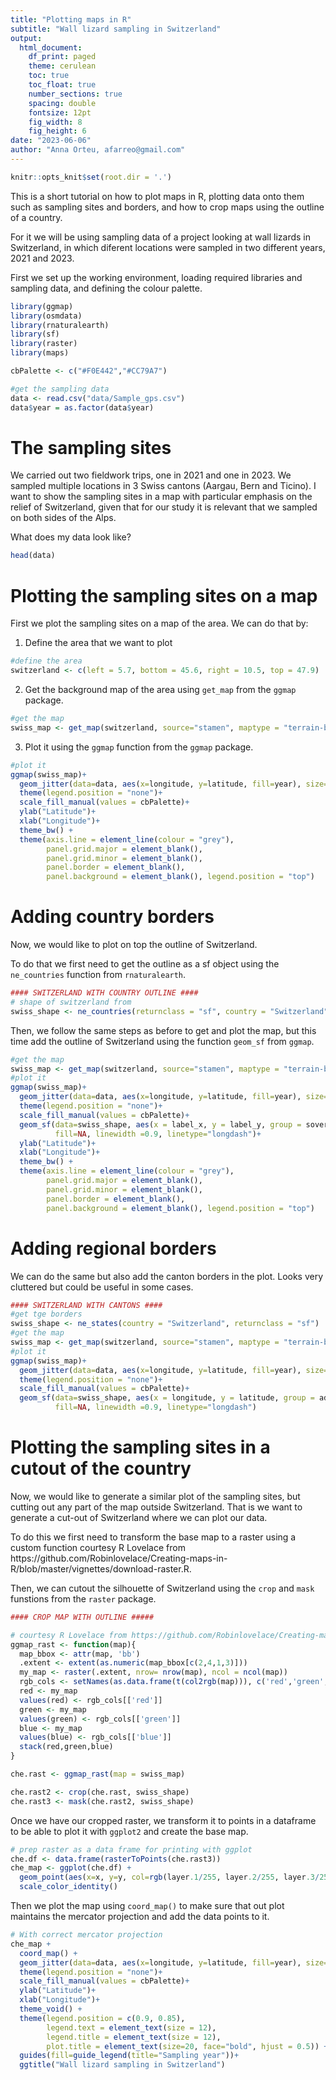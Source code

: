 ```yaml
---
title: "Plotting maps in R"
subtitle: "Wall lizard sampling in Switzerland"
output:
  html_document:
    df_print: paged
    theme: cerulean
    toc: true
    toc_float: true
    number_sections: true
    spacing: double
    fontsize: 12pt
    fig_width: 8
    fig_height: 6
date: "2023-06-06"
author: "Anna Orteu, afarreo@gmail.com"
---
```

```r
knitr::opts_knit$set(root.dir = '.')
```

This is a short tutorial on how to plot maps in R, plotting data onto them such as sampling sites and borders, and how to crop maps using the outline of a country.

For it we will be using sampling data of a project looking at wall lizards in Switzerland, in which diferent locations were sampled in two different years, 2021 and 2023. 

First we set up the working environment, loading required libraries and sampling data, and defining the colour palette.

```r
library(ggmap)
library(osmdata)
library(rnaturalearth)
library(sf)
library(raster)
library(maps)

cbPalette <- c("#F0E442","#CC79A7")

#get the sampling data 
data <- read.csv("data/Sample_gps.csv")
data$year = as.factor(data$year)
```

# The sampling sites

We carried out two fieldwork trips, one in 2021 and one in 2023. We sampled multiple locations in 3 Swiss cantons (Aargau, Bern and Ticino). I want to show the sampling sites in a map with particular emphasis on the relief of Switzerland, given that for our study it is relevant that we sampled on both sides of the Alps. 

What does my data look like? 
```r
head(data)
```

# Plotting the sampling sites on a map

First we plot the sampling sites on a map of the area. We can do that by: 

1. Define the area that we want to plot 
```r
#define the area
switzerland <- c(left = 5.7, bottom = 45.6, right = 10.5, top = 47.9)
```

2. Get the background map of the area using `get_map` from the `ggmap` package.
```r
#get the map
swiss_map <- get_map(switzerland, source="stamen", maptype = "terrain-background", color = "color", force=TRUE)
```

3. Plot it using the `ggmap` function from the `ggmap` package.
```r
#plot it
ggmap(swiss_map)+
  geom_jitter(data=data, aes(x=longitude, y=latitude, fill=year), size=3, shape=21, width = 0.01, height = 0.01)+
  theme(legend.position = "none")+
  scale_fill_manual(values = cbPalette)+
  ylab("Latitude")+
  xlab("Longitude")+
  theme_bw() +
  theme(axis.line = element_line(colour = "grey"),
        panel.grid.major = element_blank(),
        panel.grid.minor = element_blank(),
        panel.border = element_blank(),
        panel.background = element_blank(), legend.position = "top") 
```

# Adding country borders

Now, we would like to plot on top the outline of Switzerland. 

To do that we first need to get the outline as a sf object using the `ne_countries` function from `rnaturalearth`.
```r
#### SWITZERLAND WITH COUNTRY OUTLINE ####
# shape of switzerland from 
swiss_shape <- ne_countries(returnclass = "sf", country = "Switzerland", scale = 'large')
```

Then, we follow the same steps as before to get and plot the map, but this time add the outline of Switzerland using the function `geom_sf` from `ggmap`.
```r
#get the map
swiss_map <- get_map(switzerland, source="stamen", maptype = "terrain-background", color = "color", force=TRUE)
#plot it
ggmap(swiss_map)+
  geom_jitter(data=data, aes(x=longitude, y=latitude, fill=year), size=3, shape=21, width = 0.01, height = 0.01)+
  theme(legend.position = "none")+
  scale_fill_manual(values = cbPalette)+
  geom_sf(data=swiss_shape, aes(x = label_x, y = label_y, group = sovereignt), colour = "grey20", 
          fill=NA, linewidth =0.9, linetype="longdash")+
  ylab("Latitude")+
  xlab("Longitude")+
  theme_bw() +
  theme(axis.line = element_line(colour = "grey"),
        panel.grid.major = element_blank(),
        panel.grid.minor = element_blank(),
        panel.border = element_blank(),
        panel.background = element_blank(), legend.position = "top") 
```



# Adding regional borders

We can do the same but also add the canton borders in the plot. Looks very cluttered but could be useful in some cases.

```r
#### SWITZERLAND WITH CANTONS ####
#get tge borders
swiss_shape <- ne_states(country = "Switzerland", returnclass = "sf")
#get the map
swiss_map <- get_map(switzerland, source="stamen", maptype = "terrain-background", color = "color", force=TRUE)
#plot it
ggmap(swiss_map)+
  geom_jitter(data=data, aes(x=longitude, y=latitude, fill=year), size=3, shape=21, width = 0.01, height = 0.01)+
  theme(legend.position = "none")+
  scale_fill_manual(values = cbPalette)+
  geom_sf(data=swiss_shape, aes(x = longitude, y = latitude, group = adm0_a3), colour = "grey30", 
          fill=NA, linewidth =0.9, linetype="longdash")

```

# Plotting the sampling sites in a cutout of the country

Now, we would like to generate a similar plot of the sampling sites, but cutting out any part of the map outside Switzerland. That is we want to generate a cut-out of Switzerland where we can plot our data. 

To do this we first need to transform the base map to a raster using a custom function courtesy R Lovelace from https://github.com/Robinlovelace/Creating-maps-in-R/blob/master/vignettes/download-raster.R. 

Then, we can cutout the silhouette of Switzerland using the `crop` and `mask` funstions from the `raster` package. 

```r
#### CROP MAP WITH OUTLINE #####

# courtesy R Lovelace from https://github.com/Robinlovelace/Creating-maps-in-R/blob/master/vignettes/download-raster.R
ggmap_rast <- function(map){
  map_bbox <- attr(map, 'bb') 
  .extent <- extent(as.numeric(map_bbox[c(2,4,1,3)]))
  my_map <- raster(.extent, nrow= nrow(map), ncol = ncol(map))
  rgb_cols <- setNames(as.data.frame(t(col2rgb(map))), c('red','green','blue'))
  red <- my_map
  values(red) <- rgb_cols[['red']]
  green <- my_map
  values(green) <- rgb_cols[['green']]
  blue <- my_map
  values(blue) <- rgb_cols[['blue']]
  stack(red,green,blue)
}

che.rast <- ggmap_rast(map = swiss_map)

che.rast2 <- crop(che.rast, swiss_shape) 
che.rast3 <- mask(che.rast2, swiss_shape)
```

Once we have our cropped raster, we transform it to points in a dataframe to be able to plot it with `ggplot2` and create the base map.

```r
# prep raster as a data frame for printing with ggplot
che.df <- data.frame(rasterToPoints(che.rast3))
che_map <- ggplot(che.df) + 
  geom_point(aes(x=x, y=y, col=rgb(layer.1/255, layer.2/255, layer.3/255))) + 
  scale_color_identity()
```

Then we plot the map using `coord_map()` to make sure that out plot maintains the mercator projection and add the data points to it.

```r
# With correct mercator projection
che_map + 
  coord_map() +
  geom_jitter(data=data, aes(x=longitude, y=latitude, fill=year), size=3, shape=21, width = 0.01, height = 0.01)+
  theme(legend.position = "none")+
  scale_fill_manual(values = cbPalette)+
  ylab("Latitude")+
  xlab("Longitude")+
  theme_void() +
  theme(legend.position = c(0.9, 0.85), 
        legend.text = element_text(size = 12),
        legend.title = element_text(size = 12),
        plot.title = element_text(size=20, face="bold", hjust = 0.5)) +
  guides(fill=guide_legend(title="Sampling year"))+
  ggtitle("Wall lizard sampling in Switzerland")


```



